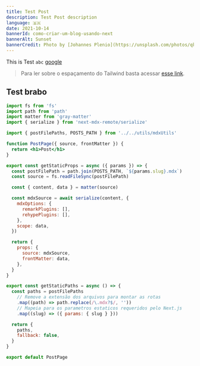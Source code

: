 ```yaml
---
title: Test Post
description: Test Post description
language: 🇧🇷
date: 2021-10-14
bannerId: como-criar-um-blog-usando-next
bannerAlt: Sunset
bannerCredit: Photo by [Johannes Plenio](https://unsplash.com/photos/qkfxBc2NQ18)
---
```


This is Test `abc` [google](https://google.com)

> Para ler sobre o espaçamento do Tailwind basta acessar [esse link](https://tailwindcss.com/docs/customizing-spacing).

## Test brabo

```jsx filename=components/Test.js lines=26-32
import fs from 'fs'
import path from 'path'
import matter from 'gray-matter'
import { serialize } from 'next-mdx-remote/serialize'

import { postFilePaths, POSTS_PATH } from '../../utils/mdxUtils'

function PostPage({ source, frontMatter }) {
  return <h1>Post</h1>
}

export const getStaticProps = async ({ params }) => {
  const postFilePath = path.join(POSTS_PATH, `${params.slug}.mdx`)
  const source = fs.readFileSync(postFilePath)

  const { content, data } = matter(source)

  const mdxSource = await serialize(content, {
    mdxOptions: {
      remarkPlugins: [],
      rehypePlugins: [],
    },
    scope: data,
  })

  return {
    props: {
      source: mdxSource,
      frontMatter: data,
    },
  }
}

export const getStaticPaths = async () => {
  const paths = postFilePaths
    // Remove a extensão dos arquivos para montar as rotas
    .map((path) => path.replace(/\.mdx?$/, ''))
    // Mapeia para os parametros estaticos requeridos pelo Next.js
    .map((slug) => ({ params: { slug } }))

  return {
    paths,
    fallback: false,
  }
}

export default PostPage
```
